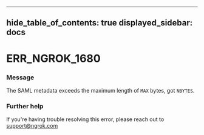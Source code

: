 

---
hide_table_of_contents: true
displayed_sidebar: docs
---


# ERR_NGROK_1680

### Message
The SAML metadata exceeds the maximum length of `MAX` bytes, got `NBYTES`.

<ErrorDetails error="err_ngrok_1680" />



### Further help
If you're having trouble resolving this error, please reach out to [support@ngrok.com](mailto:support@ngrok.com?subject=Help%20with%20ERR_NGROK_1680)

